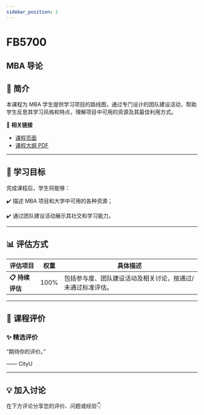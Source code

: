 ```yaml
---
sidebar_position: 1
---
```


# FB5700
## MBA 导论

## **📘 简介**
本课程为 MBA 学生提供学习项目的路线图，通过专门设计的团队建设活动，帮助学生反思其学习风格和特点，理解项目中可用的资源及其最佳利用方式。

🔗 **相关链接**
- [课程页面](https://www.cityu.edu.hk/catalogue/pg/202526/course/FB5700.htm)
- [课程大纲 PDF](https://www.cityu.edu.hk/catalogue/pg/202526/course/FB5700.pdf)

---

## **🎯 学习目标**

完成课程后，学生将能够：


✔️ 描述 MBA 项目和大学中可用的各种资源；

✔️ 通过团队建设活动展示其社交和学习能力。

---

## **📊 评估方式**

| **评估项目**          | **权重** | **具体描述**                                                                                     |
|----------------------|---------|-----------------------------------------------------------------------------------------------|
| **📋 持续评估**       | 100%    | 包括参与度、团队建设活动及相关讨论，按通过/未通过标准评估。                                       |

---

## **💬 课程评价**

### ✨ **精选评价**
<div className={commentStyles.commentBox}>
    <p className={commentStyles.commentText}>
        “期待你的评价。”
    </p>
    <p className={commentStyles.commentAuthor}>—— CityU</p>
</div>

---

## **💡 加入讨论**

在下方评论分享您的评价、问题或经验👇
<Utterances />